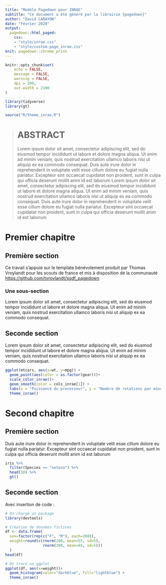 ```yaml
---
title: "Modèle Pagedown pour INRAE"
subtitle: "Ce document a été généré par la librairie {pagedown}"
author: "David CARAYON"
date: "Février 2020"
output: 
  pagedown::html_paged:
    css: 
    - "style/inrae.css"
    - "style/custom-page_inrae.css"
knit: pagedown::chrome_print
---
```


```r
knitr::opts_chunk$set(
	echo = FALSE,
	message = FALSE,
	warning = FALSE,
	dpi = 300,
	out.width = 2100
)
```

```r
library(tidyverse)
library(gt)
```

```r
source("R/theme_inrae.R")
```

>
> # ABSTRACT
>
> Lorem ipsum dolor sit amet, consectetur adipiscing elit, sed do eiusmod tempor incididunt ut labore et dolore magna aliqua. Ut enim ad minim veniam, quis nostrud exercitation ullamco laboris nisi ut aliquip ex ea commodo consequat.
> Duis aute irure dolor in reprehenderit in voluptate velit esse cillum dolore eu fugiat nulla pariatur. Excepteur sint occaecat cupidatat non proident, sunt in culpa qui officia deserunt mollit anim id est laborum
> Lorem ipsum dolor sit amet, consectetur adipiscing elit, sed do eiusmod tempor incididunt ut labore et dolore magna aliqua. Ut enim ad minim veniam, quis nostrud exercitation ullamco laboris nisi ut aliquip ex ea commodo consequat.
> Duis aute irure dolor in reprehenderit in voluptate velit esse cillum dolore eu fugiat nulla pariatur. Excepteur sint occaecat cupidatat non proident, sunt in culpa qui officia deserunt mollit anim id est laborum
>

# Premier chapitre

## Première section

Ce travail s'appuie sur le template bénévolement produit par Thomas Vroylandt pour les scouts de france et mis à disposition de la communauté [https://github.com/tvroylandt/sgdf_pagedown](https://github.com/tvroylandt/sgdf_pagedown)

### Une sous-section

Lorem ipsum dolor sit amet, consectetur adipiscing elit, sed do eiusmod tempor incididunt ut labore et dolore magna aliqua. Ut enim ad minim veniam, quis nostrud exercitation ullamco laboris nisi ut aliquip ex ea commodo consequat.


## Seconde section

Lorem ipsum dolor sit amet, consectetur adipiscing elit, sed do eiusmod tempor incididunt ut labore et dolore magna aliqua. Ut enim ad minim veniam, quis nostrud exercitation ullamco laboris nisi ut aliquip ex ea commodo consequat.

```r
ggplot(mtcars, aes(x=wt, y=mpg)) +
  geom_point(aes(color = as.factor(gear)))+
  scale_color_inrae()+
  geom_smooth(color = cols_inrae[1]) +
  labs(x = "Puissance du processeur", y = "Nombre de rotations par minutes (RPM)", title = "Représentation graphique", subtitle = "De la rotation par minute en fonction du processeur") +
  theme_inrae()

```

# Second chapitre

## Première section

Duis aute irure dolor in reprehenderit in voluptate velit esse cillum dolore eu fugiat nulla pariatur. Excepteur sint occaecat cupidatat non proident, sunt in culpa qui officia deserunt mollit anim id est laborum

```r
iris %>% 
  filter(Species == "setosa") %>% 
  head(10) %>% 
  gt()
```

## Seconde section

Avec insertion de code :

```r

# On charge un package
library(devtools)

# Création de données fictives
df <- data.frame(
  sex=factor(rep(c("F", "M"), each=200)),
  weight=round(c(rnorm(200, mean=55, sd=5),
                 rnorm(200, mean=65, sd=5)))
  )
head(df)

# On trace un ggplot
ggplot(df, aes(x=weight))+
  geom_histogram(color="darkblue", fill="lightblue") +
  theme_inrae()

```

